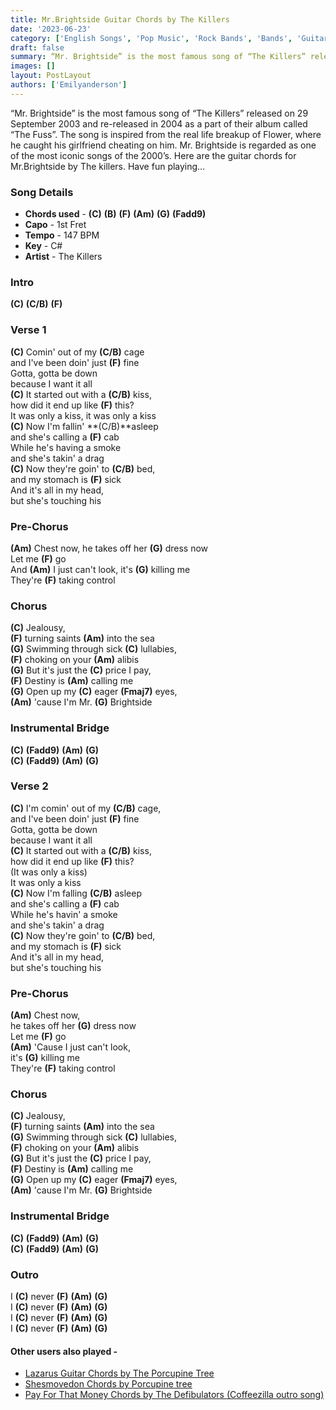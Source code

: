 ```yaml
---
title: Mr.Brightside Guitar Chords by The Killers
date: '2023-06-23'
category: ['English Songs', 'Pop Music', 'Rock Bands', 'Bands', 'Guitar Chords']
draft: false
summary: “Mr. Brightside” is the most famous song of “The Killers” released on 29 September 2003 and re-released in 2004 as a part of their album called “The Fuss”. The song is inspired from the real life breakup of Flower, where he caught his girlfriend cheating on him. Mr. Brightside is regarded as one of the most iconic songs of the 2000’s. Here are the guitar chords for Mr.Brightside by The killers. Have fun playing…
images: []
layout: PostLayout
authors: ['Emilyanderson']
---
```


“Mr. Brightside” is the most famous song of “The Killers” released on 29 September 2003 and re-released in 2004 as a part of their album called “The Fuss”. The song is inspired from the real life breakup of Flower, where he caught his girlfriend cheating on him. Mr. Brightside is regarded as one of the most iconic songs of the 2000’s. Here are the guitar chords for Mr.Brightside by The killers. Have fun playing…

### Song Details

- **Chords used** - **(C)** **(B)** **(F)** **(Am)** **(G)** **(Fadd9)**
- **Capo** - 1st Fret
- **Tempo** - 147 BPM
- **Key** - C#
- **Artist** - The Killers

### Intro

**(C)** **(C/B)** **(F)**

### Verse 1

**(C)** Comin' out of my **(C/B)** cage\
and I've been doin' just **(F)** fine\
Gotta, gotta be down\
because I want it all\
**(C)** It started out with a **(C/B)** kiss,\
how did it end up like **(F)** this?\
It was only a kiss, it was only a kiss\
**(C)** Now I'm fallin' **(C/B)**asleep\
and she's calling a **(F)** cab\
While he's having a smoke\
and she's takin' a drag\
**(C)** Now they're goin' to **(C/B)** bed,\
and my stomach is **(F)** sick\
And it's all in my head,\
but she's touching his

### Pre-Chorus

**(Am)** Chest now, he takes off her **(G)** dress now\
Let me **(F)** go\
And **(Am)** I just can't look, it's **(G)** killing me\
They're **(F)** taking control

### Chorus

**(C)** Jealousy,\
**(F)** turning saints **(Am)** into the sea\
**(G)** Swimming through sick **(C)** lullabies,\
**(F)** choking on your **(Am)** alibis\
**(G)** But it's just the **(C)** price I pay,\
**(F)** Destiny is **(Am)** calling me\
**(G)** Open up my **(C)** eager **(Fmaj7)** eyes,\
**(Am)** 'cause I'm Mr. **(G)** Brightside

### Instrumental Bridge

**(C)** **(Fadd9)** **(Am)** **(G)**\
**(C)** **(Fadd9)** **(Am)** **(G)**

### Verse 2

**(C)** I'm comin' out of my **(C/B)** cage,\
and I've been doin' just **(F)** fine\
Gotta, gotta be down\
because I want it all\
**(C)** It started out with a **(C/B)** kiss,\
how did it end up like **(F)** this?\
(It was only a kiss)\
It was only a kiss\
**(C)** Now I'm falling **(C/B)** asleep\
and she's calling a **(F)** cab\
While he's havin' a smoke\
and she's takin' a drag\
**(C)** Now they're goin' to **(C/B)** bed,\
and my stomach is **(F)** sick\
And it's all in my head,\
but she's touching his

### Pre-Chorus

**(Am)** Chest now,\
he takes off her **(G)** dress now\
Let me **(F)** go\
**(Am)** 'Cause I just can't look,\
it's **(G)** killing me\
They're **(F)** taking control

### Chorus

**(C)** Jealousy,\
**(F)** turning saints **(Am)** into the sea\
**(G)** Swimming through sick **(C)** lullabies,\
**(F)** choking on your **(Am)** alibis\
**(G)** But it's just the **(C)** price I pay,\
**(F)** Destiny is **(Am)** calling me\
**(G)** Open up my **(C)** eager **(Fmaj7)** eyes,\
**(Am)** 'cause I'm Mr. **(G)** Brightside

### Instrumental Bridge

**(C)** **(Fadd9)** **(Am)** **(G)**\
**(C)** **(Fadd9)** **(Am)** **(G)**

### Outro

I **(C)** never **(F)** **(Am)** **(G)**\
I **(C)** never **(F)** **(Am)** **(G)**\
I **(C)** never **(F)** **(Am)** **(G)**\
I **(C)** never **(F)** **(Am)** **(G)**

#### Other users also played -

- [Lazarus Guitar Chords by The Porcupine Tree](https://www.chordsco.com/chords/lazarus-guitar-chords-by-the-porcupine-tree)
- [Shesmovedon Chords by Porcupine tree](https://www.chordsco.com/chords/shesmovedon-chords-by-porcupine-tree)
- [Pay For That Money Chords by The Defibulators (Coffeezilla outro song)](https://www.chordsco.com/chords/pay-for-that-money-chords-by-the-defibulators-coffeezilla-outro-song)
